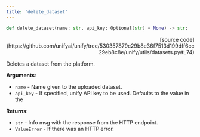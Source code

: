 ```yaml
---
title: 'delete_dataset'
---
```


```python
def delete_dataset(name: str, api_key: Optional[str] = None) -> str:
```

<p align="right">[source code](https://github.com/unifyai/unify/tree/530357879c29b8e36f7513d199dff6cc29eb8c8e/unify/utils/datasets.py#L74)</p>

Deletes a dataset from the platform.

**Arguments**:

- `name` - Name given to the uploaded dataset.
- `api_key` - If specified, unify API key to be used. Defaults to the value in the



**Returns**:

- `str` - Info msg with the response from the HTTP endpoint.
- `ValueError` - If there was an HTTP error.